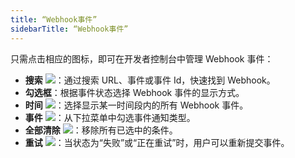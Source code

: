 ```yaml
---
title: “Webhook事件”
sidebarTitle: “Webhook事件”
---
```


只需点击相应的图标，即可在开发者控制台中管理 Webhook 事件：

- **搜索** <img src="/images/developer-console/icon_search.svg" className="icon"></img>：通过搜索 URL、事件或事件 Id，快速找到 Webhook。
- **勾选框**：根据事件状态选择 Webhook 事件的显示方式。
- **时间** <img src="/images/developer-console/button_time.svg" className="icon"></img>：选择显示某一时间段内的所有 Webhook 事件。
- **事件** <img src="/images/developer-console/button_event.svg" className="icon"></img>：从下拉菜单中勾选事件通知类型。
- **全部清除** <img src="/images/developer-console/button_clear all.svg" className="icon"></img>：移除所有已选中的条件。
- **重试** <img src="/images/developer-console/button_retry.svg" className="icon"></img>：当状态为“失败”或“正在重试”时，用户可以重新提交事件。